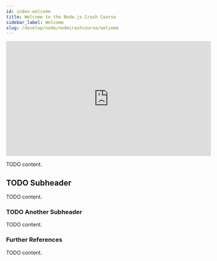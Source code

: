 ```yaml
---
id: index-welcome
title: Welcome to the Node.js Crash Course
sidebar_label: Welcome 
slug: /develop/node/nodecrashcourse/welcome
---
```



<div class="text--center">
<iframe width="560" height="315" src="https://www.youtube.com/embed/1t7uqAwG-DY" frameborder="0" allow="accelerometer; autoplay; clipboard-write; encrypted-media; gyroscope; picture-in-picture" allowfullscreen></iframe>
</div>

TODO content.

## TODO Subheader

TODO content.

### TODO Another Subheader

TODO content.

### Further References

TODO content.
